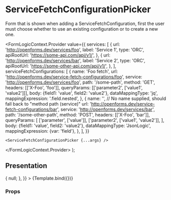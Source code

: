 

<Meta
  title="Form design/ServiceFetchConfigurationPicker"
  component={ServiceFetchConfigurationPicker}
/>

# ServiceFetchConfigurationPicker

Form that is shown when adding a ServiceFetchConfiguration, first the user must choose whether to
use an existing configuration or to create a new one.

  <FormLogicContext.Provider
    value={{
      services: [
        {
          url: 'http://openforms.dev/services/foo',
          label: 'Service 1',
          type: 'ORC',
          apiRootUrl: 'https://some-api.com/api/v1/',
        },
        {
          url: 'http://openforms.dev/services/bar',
          label: 'Service 2',
          type: 'ORC',
          apiRootUrl: 'https://some-other-api.com/api/v1/',
        },
      ],
      serviceFetchConfigurations: [
        {
          name: 'Foo fetch',
          url: 'http://openforms.dev/service-fetch-configurations/foo',
          service: 'http://openforms.dev/services/foo',
          path: '/some-path',
          method: 'GET',
          headers: [['X-Foo', 'foo']],
          queryParams: [['parameter2', ['value1', 'value2']]],
          body: {field1: 'value', field2: 'value2'},
          dataMappingType: 'jq',
          mappingExpression: '.field.nested',
        },
        {
          name: '', // No name supplied, should fall back to "method path (service)"
          url: 'http://openforms.dev/service-fetch-configurations/bar',
          service: 'http://openforms.dev/services/bar',
          path: '/some-other-path',
          method: 'POST',
          headers: [['X-Foo', 'bar']],
          queryParams: [
            ['parameter', ['value']],
            ['parameter2', ['value1', 'value2']],
          ],
          body: {field1: 'value', field2: 'value2'},
          dataMappingType: 'JsonLogic',
          mappingExpression: {var: 'field'},
        },
      ],
    }}
  >
    <ServiceFetchConfigurationPicker {...args} />
  </FormLogicContext.Provider>
);

## Presentation

<Canvas>
  <Story
    name="Default"
    args={{
      onChange: () => {
        null;
      },
    }}
  >
    {Template.bind({})}
  </Story>
</Canvas>

### Props

<ArgsTable story="Default" />
